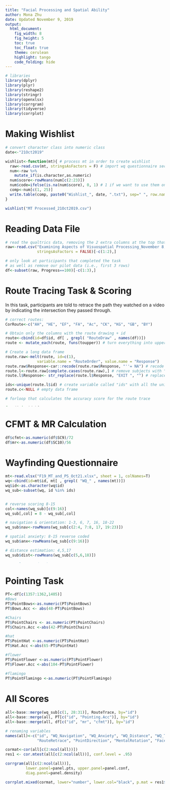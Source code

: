 ```yaml
---
title: "Facial Processing and Spatial Ability"
author: Mona Zhu
date: Updated November 9, 2019
output: 
  html_document:
    fig_width: 8
    fig_height: 5
    toc: true
    toc_float: true
    theme: cerulean
    highlight: tango
    code_folding: hide
---
```


<style>
pre code, pre, code {
  overflow-y: auto !important;
  max-height: 20em;
}
</style>

```r
# libraries
library(dplyr)
library(plyr)
library(reshape2)
library(stringr)
library(openxlsx)
library(corrgram)
library(tidyverse)
library(corrplot)
```

# Making Wishlist

```r
# convert character class into numeric class
date<-"21Oct2019"

wishlist<-function(mt){ # process mt in order to create wishlist
  raw<-read.csv(mt, stringsAsFactors = F) # import wq questionnaire section as data frame
  num<-raw %>% 
    mutate_if(is.character,as.numeric)
  num$score<-rowMeans(num[c(2:23)])
  num$code=ifelse(is.na(num$score), 0, 1) # 1 if we want to use them on wishlist and 0 if we don't
  comp<-num[c(1, 25)]
  write.table(comp, paste0("Wishlist_", date, ".txt"), sep=" ", row.names=F, col.names=F) # create a txt file with the information required for the wishlist
}

wishlist("MT Processed_21Oct2019.csv")
```

# Reading Data File

```r
# read the qualtrics data, removing the 2 extra columns at the top that are unnecessary
raw<-read.csv("Examining Aspects of Visuospatial Processing_November 8, 2019_14.14.csv",
              stringsAsFactors = FALSE)[-c(1:2),] 

# only look at participants that completed the task
# as well as remove our pilot data (i.e., first 3 rows)
df<-subset(raw, Progress==100)[-c(1:3),]

```

# Route Tracing Task & Scoring

In this task, participants are told to retrace the path they watched on a video by indicating the intersection they passed through.

```r
# correct routes:
CorRoute<-c("AH", "HE", "EF", "FA", "Ac", "CK", "KG", "GB", "BY")

# Obtain only the columns with the route drawing + id
route<-cbind(id=df$id, df[ , grepl( "RouteDraw" , names(df))])
route <- mutate_each(route, funs(toupper)) # turn everything into upper cases

# Create a long data frame
route.raw<-melt(route, id=c(1),
              variable.name = "RouteOrder", value.name = "Response")
route.raw$Response<-car::recode(route.raw$Response, "''= NA") # recode empty cells as NAs
route.l<-route.raw[complete.cases(route.raw),] # remove subjects with "NA" responses
route.l$Response<- str_replace(route.l$Response, "EXIT ", "") # replace the word "exit"

ids<-unique(route.l$id) # create variable called "ids" with all the unique SONA ids
route.c<-NULL # empty data frame

# forloop that calculates the accuracy score for the route trace

for (i in ids){
  sub<-subset(route.l, id==i)
  corr<-CorRoute
  for (j in 1:nrow(sub)){
    if (sub$Response[j]==sub$Response[1]) {
      sub$Path[j] <- ifelse(sub$Response[j]=="A", NA, paste0("A", sub$Response[j]))
    } else if (sub$Response[j]!=sub$Response[1]){
      sub$Path[j] <- paste0(sub$Response[j-1], sub$Response[j])
    }
  }
  for(k in 1:nrow(sub)){
    if (is.na(sub$Path[k])) {
      sub$RouteAcc[k]<-NA
    } else if (sub$Path[k] %in% corr) {
      sub$RouteAcc[k]<-1
      corr<-corr[!corr %in% sub$Path[k]]
    } else {
      sub$RouteAcc[k]<-0
    }
  }  
  route.c<-rbind(route.c, sub)  
}


RouteTrace<-ddply(route.c, c("id"), summarise,
                  RoutePercCorr=sum(RouteAcc, na.rm=T)/9)
```

# CFMT & MR Calculation

```r
df$cfmt<-as.numeric(df$SC9)/72 
df$mr<-as.numeric(df$SC10)/56 
```

# Wayfinding Questionnaire

```r
mt<-read.xlsx("F19_MT_and_PS_Oct21.xlsx", sheet = 1, colNames=T)
wq<-cbind(id=mt$id, mt[ , grepl( "WQ_" , names(mt))])
wq$id<-as.character(wq$id)
wq_sub<-subset(wq, id %in% ids)


# reverse scoring 8-15
col<-names(wq_sub)[c(9:16)]
wq_sub[,col] = 8 - wq_sub[,col]

# navigation & orientation: 1-3, 6, 7, 16, 18-22
wq_sub$nav<-rowMeans(wq_sub[c(2:4, 7:8, 17, 19:23)])

# spatial anxiety: 8-15 reverse coded
wq_sub$anx<-rowMeans(wq_sub[c(9:16)])

# distance estimation: 4,5,17
wq_sub$dist<-rowMeans(wq_sub[c(5,6,18)])

# total score (sum)
wq_sub$WQ_Total<-rowSums(wq_sub[c(2:23)]) 
```

# Pointing Task

```r
PT<-df[c(1357:1362,1405)]
#Bows
PT$PointBows<-as.numeric(PT$PointBows)
PT$Bows.Acc <- abs(48-PT$PointBows)

#Chairs
PT$PointChairs <- as.numeric(PT$PointChairs)
PT$Chairs.Acc <-abs(42-PT$PointChairs)

#hat
PT$PointHat <-as.numeric(PT$PointHat)
PT$Hat.Acc <-abs(65-PT$PointHat)

#flower
PT$PointFlower <-as.numeric(PT$PointFlower)
PT$Flower.Acc <-abs(104-PT$PointFlower)

#flamingo
PT$PointFlamingo <-as.numeric(PT$PointFlamingo)
PT$Flamingo.Acc<-abs(117-PT$PointFlamingo)

#Snowflakes
PT$Q74.3 <-as.numeric(PT$Q74.3)
PT$Snowflakes.Acc <-abs(132-PT$Q74.3)


#Average Degrees Off
PT$Pointing.Acc <- rowMeans(PT[,8:13], na.rm = TRUE)

```



# All Scores

```r
all<-base::merge(wq_sub[c(1, 28:31)], RouteTrace, by="id")
all<-base::merge(all, PT[c("id", "Pointing.Acc")], by="id")
all<-base::merge(all, df[c("id", "mr", "cfmt")], by="id")

# renaming variables
names(all)<-c("id", "WQ_Navigation", "WQ_Anxiety", "WQ_Distance", "WQ_Total", 
              "RouteRetrace", "PointDirection", "MentalRotation", "FaceRecognition")

cormat<-cor(all[c(2:ncol(all))])
res1 <- cor.mtest(all[c(2:ncol(all))], conf.level = .95)

corrgram(all[c(2:ncol(all))],
         lower.panel=panel.pts, upper.panel=panel.conf,
         diag.panel=panel.density)
```



```r
corrplot.mixed(cormat, lower="number", lower.col="black", p.mat = res1$p, sig.level = .05)
```













































